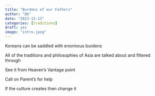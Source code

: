 ```yaml
---
title: "Burdens of our Fathers"
author: "DK"
date: "2023-12-13"
categories: [traditions]
draft: yes
image: "intro.jpeg"
---
```


Koreans can be saddled with enormous burdens

All of the traditions and philosophies of Asia are talked about and filtered through

See it from Heaven's Vantage point

Call on Parent's for help

If the culture creates then change it
